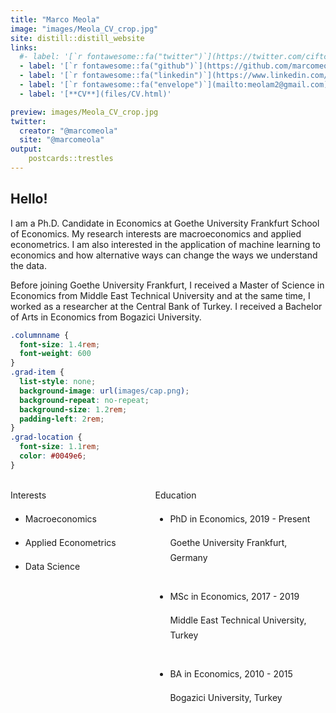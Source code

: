 ```yaml
---
title: "Marco Meola"
image: "images/Meola_CV_crop.jpg"
site: distill::distill_website
links:
  #- label: '[`r fontawesome::fa("twitter")`](https://twitter.com/ciftciphd)'
  - label: '[`r fontawesome::fa("github")`](https://github.com/marcomeola)'
  - label: '[`r fontawesome::fa("linkedin")`](https://www.linkedin.com/in/marcomeola1/)'
  - label: '[`r fontawesome::fa("envelope")`](mailto:meolam2@gmail.com)'
  - label: '[**CV**](files/CV.html)'

preview: images/Meola_CV_crop.jpg
twitter:
  creator: "@marcomeola"
  site: "@marcomeola"
output:
    postcards::trestles
---
```



## Hello!

I am a Ph.D. Candidate in Economics at Goethe University Frankfurt School of Economics. My research interests are macroeconomics and applied econometrics. I am also interested in the application of machine learning to economics and how alternative ways can change the ways we understand the data.
  
Before joining Goethe University Frankfurt, I received a Master of Science in Economics from Middle East Technical University and at the same time, I worked as a researcher at the Central Bank of Turkey. I received a Bachelor of Arts in Economics from Bogazici University.


```css
.columnname {
  font-size: 1.4rem; 
  font-weight: 600
}
.grad-item {
  list-style: none;
  background-image: url(images/cap.png);
  background-repeat: no-repeat;  
  background-size: 1.2rem; 
  padding-left: 2rem;
}
.grad-location {
  font-size: 1.1rem;
  color: #0049e6;
}
```


:::: {style="display: grid; grid-template-columns: 40% 50%; grid-column-gap: 30px; line-height: 1.5rem;"}

::: {}
<span class = "columnname"> Interests </span>

* Macroeconomics

* Applied Econometrics

* Data Science
:::


::: {}
<span class = "columnname"> Education </span>

<ul>
 
<li class = "grad-item">   PhD in Economics, 2019 - Present <br> <p class = "grad-location"> Goethe University Frankfurt, Germany </p> </li>
<br>
<li class = "grad-item">   MSc in Economics, 2017 - 2019 <br>
<p class = "grad-location"> Middle East Technical University, Turkey </p> </li>
<br>
<li class = "grad-item">   BA in Economics, 2010 - 2015 <br> <p class = "grad-location"> Bogazici University, Turkey </p> 
</li>

</ul>
:::

::::